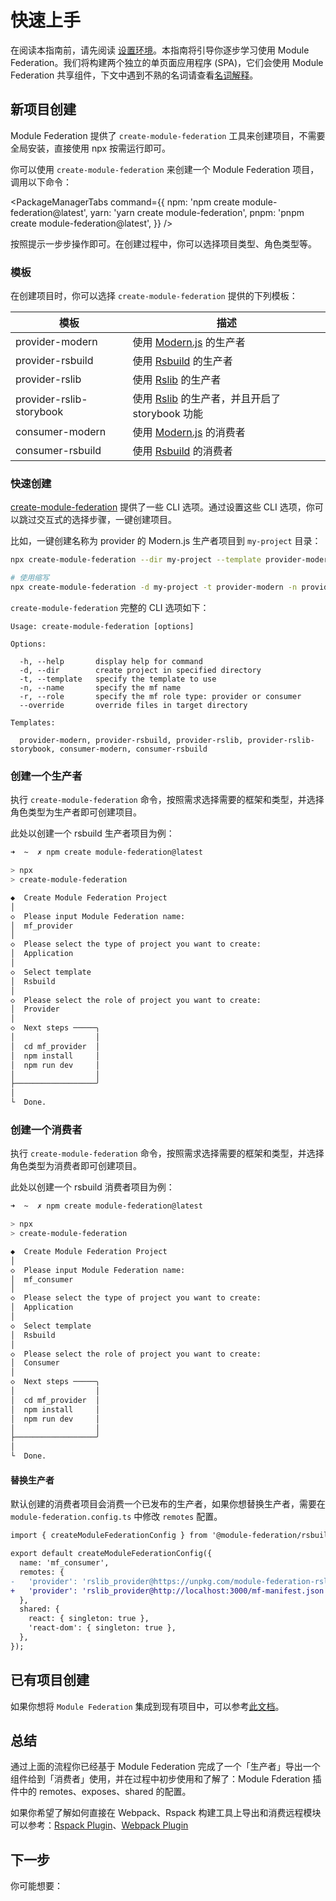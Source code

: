 # 快速上手

在阅读本指南前，请先阅读 [设置环境](./setting-up-env)。本指南将引导你逐步学习使用 Module Federation。我们将构建两个独立的单页面应用程序 (SPA)，它们会使用 Module Federation 共享组件，下文中遇到不熟的名词请查看[名词解释](./glossary)。

## 新项目创建

Module Federation 提供了 `create-module-federation` 工具来创建项目，不需要全局安装，直接使用 npx 按需运行即可。

你可以使用 `create-module-federation` 来创建一个 Module Federation 项目，调用以下命令：


<PackageManagerTabs
  command={{
    npm: 'npm create module-federation@latest',
    yarn: 'yarn create module-federation',
    pnpm: 'pnpm create module-federation@latest',
  }}
/>

按照提示一步步操作即可。在创建过程中，你可以选择项目类型、角色类型等。

### 模板

在创建项目时，你可以选择 `create-module-federation` 提供的下列模板：

| 模板                      | 描述                                                         |
| ------------------------- | ------------------------------------------------------------ |
| provider-modern           | 使用 [Modern.js](https://modernjs.dev/) 的生产者             |
| provider-rsbuild          | 使用 [Rsbuild](https://rsbuild.dev/) 的生产者                |
| provider-rslib            | 使用 [Rslib](https://lib.rsbuild.dev/) 的生产者              |
| provider-rslib-storybook  | 使用 [Rslib](https://lib.rsbuild.dev/) 的生产者，并且开启了 storybook 功能 |
| consumer-modern           | 使用 [Modern.js](https://modernjs.dev/) 的消费者             |
| consumer-rsbuild          | 使用 [Rsbuild](https://rsbuild.dev/) 的消费者                |


### 快速创建

[create-module-federation](https://www.npmjs.com/package/create-module-federation) 提供了一些 CLI 选项。通过设置这些 CLI 选项，你可以跳过交互式的选择步骤，一键创建项目。

比如，一键创建名称为 provider 的 Modern.js 生产者项目到 `my-project` 目录：

```bash
npx create-module-federation --dir my-project --template provider-modern --name provider

# 使用缩写
npx create-module-federation -d my-project -t provider-modern -n provider
```

`create-module-federation` 完整的 CLI 选项如下：

```text
Usage: create-module-federation [options]

Options:

  -h, --help       display help for command
  -d, --dir        create project in specified directory
  -t, --template   specify the template to use
  -n, --name       specify the mf name
  -r, --role       specify the mf role type: provider or consumer
  --override       override files in target directory

Templates:

  provider-modern, provider-rsbuild, provider-rslib, provider-rslib-storybook, consumer-modern, consumer-rsbuild
```

### 创建一个生产者

执行 `create-module-federation` 命令，按照需求选择需要的框架和类型，并选择角色类型为生产者即可创建项目。

此处以创建一个 rsbuild 生产者项目为例：

```bash
➜  ~  ✗ npm create module-federation@latest

> npx
> create-module-federation

◆  Create Module Federation Project
│
◇  Please input Module Federation name:
│  mf_provider
│
◇  Please select the type of project you want to create:
│  Application
│
◇  Select template
│  Rsbuild
│
◇  Please select the role of project you want to create:
│  Provider
│
◇  Next steps ─────╮
│                  │
│  cd mf_provider  │
│  npm install     │
│  npm run dev     │
│                  │
├──────────────────╯
│
└  Done.
```

### 创建一个消费者

执行 `create-module-federation` 命令，按照需求选择需要的框架和类型，并选择角色类型为消费者即可创建项目。

此处以创建一个 rsbuild 消费者项目为例：

```bash
➜  ~  ✗ npm create module-federation@latest

> npx
> create-module-federation

◆  Create Module Federation Project
│
◇  Please input Module Federation name:
│  mf_consumer
│
◇  Please select the type of project you want to create:
│  Application
│
◇  Select template
│  Rsbuild
│
◇  Please select the role of project you want to create:
│  Consumer
│
◇  Next steps ─────╮
│                  │
│  cd mf_provider  │
│  npm install     │
│  npm run dev     │
│                  │
├──────────────────╯
│
└  Done.
```

#### 替换生产者

默认创建的消费者项目会消费一个已发布的生产者，如果你想替换生产者，需要在 `module-federation.config.ts` 中修改 `remotes` 配置。

```diff title="module-federation.config.ts"
import { createModuleFederationConfig } from '@module-federation/rsbuild-plugin';

export default createModuleFederationConfig({
  name: 'mf_consumer',
  remotes: {
-   'provider': 'rslib_provider@https://unpkg.com/module-federation-rslib-provider@latest/dist/mf/mf-manifest.json',
+   'provider': 'rslib_provider@http://localhost:3000/mf-manifest.json',
  },
  shared: {
    react: { singleton: true },
    'react-dom': { singleton: true },
  },
});

```

## 已有项目创建

如果你想将 `Module Federation` 集成到现有项目中，可以参考[此文档](../../practice/frameworks/index)。

## 总结

通过上面的流程你已经基于 Module Federation 完成了一个「生产者」导出一个组件给到「消费者」使用，并在过程中初步使用和了解了：Module Fderation 插件中的 remotes、exposes、shared 的配置。

如果你希望了解如何直接在 Webpack、Rspack 构建工具上导出和消费远程模块可以参考：[Rspack Plugin](../basic/rspack)、[Webpack Plugin](../basic/webpack)

## 下一步

你可能想要：


<NextSteps>
  <Step
    href="/guide/start/features"
    title="功能导航"
    description="了解 Module Federation 提供的所有功能"
  />
  <Step
    href="/configure"
    title="查阅配置"
    description="了解如何配置 Module Federation"
  />
  <Step
    href="/guide/start/glossary"
    title="名词解释"
    description="了解 Module Federation 相关的概念"
  />
</NextSteps>

